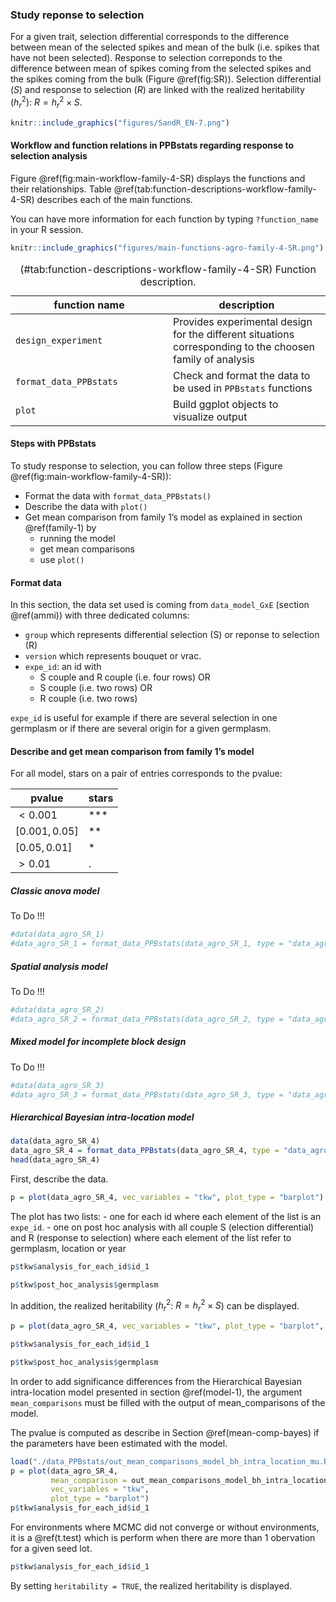 ### Study reponse to selection {#response-to-selection}

For a given trait, selection differential corresponds to the difference between mean of the selected spikes and
mean of the bulk (i.e. spikes that have not been selected).
Response to selection correponds to the difference between mean of spikes coming from the selected spikes and the spikes coming from the bulk (Figure \@ref(fig:SR)).
Selection differential ($S$) and response to selection ($R$) are linked with the realized heritability ($h^2_r$):
$R = h^2_r \times S$.

```r
knitr::include_graphics("figures/SandR_EN-7.png")
```

#### Workflow and function relations in PPBstats regarding response to selection analysis

Figure \@ref(fig:main-workflow-family-4-SR) displays the functions and their relationships.
Table \@ref(tab:function-descriptions-workflow-family-4-SR) describes each of the main functions.

You can have more information for each function by typing `?function_name` in your R session.

```r
knitr::include_graphics("figures/main-functions-agro-family-4-SR.png")
```

| function name | description |
| --- | --- |
| `design_experiment` | Provides experimental design for the different situations corresponding to the choosen family of analysis |
| `format_data_PPBstats` | Check and format the data to be used in `PPBstats` functions |
| `plot` | Build ggplot objects to visualize output |
Table: (\#tab:function-descriptions-workflow-family-4-SR) Function description.


#### Steps with PPBstats

To study response to selection, you can follow three steps (Figure \@ref(fig:main-workflow-family-4-SR)):

- Format the data with `format_data_PPBstats()`
- Describe the data with `plot()`
- Get mean comparison from family 1's model as explained in section \@ref(family-1) by
  - running the model 
  - get mean comparisons
  - use `plot()`


#### Format data
In this section, the data set used is coming from `data_model_GxE` (section \@ref(ammi)) with three dedicated columns: 

- `group` which represents differential selection (S) or reponse to selection (R)
- `version` which represents bouquet or vrac.
- `expe_id`: an id with
    - S couple and R couple (i.e. four rows) OR
    - S couple (i.e. two rows) OR
    - R couple (i.e. two rows)

`expe_id` is useful for example if there are several selection in one germplasm or if there are several origin for a given germplasm.


#### Describe and get mean comparison from family 1's model

For all model, stars on a pair of entries corresponds to the pvalue:

| pvalue | stars |
| --- | --- |
| $< 0.001$ | *** |
| $[0.001 , 0.05]$ | ** |
| $[0.05 , 0.01]$ | * |
| $> 0.01$ | . |



##### Classic anova model

To Do !!!

```r
#data(data_agro_SR_1)
#data_agro_SR_1 = format_data_PPBstats(data_agro_SR_1, type = "data_agro_SR")
```


##### Spatial analysis model

To Do !!!

```r
#data(data_agro_SR_2)
#data_agro_SR_2 = format_data_PPBstats(data_agro_SR_2, type = "data_agro_SR")
```


##### Mixed model for incomplete block design

To Do !!!

```r
#data(data_agro_SR_3)
#data_agro_SR_3 = format_data_PPBstats(data_agro_SR_3, type = "data_agro_SR")
```


##### Hierarchical Bayesian intra-location model

```r
data(data_agro_SR_4)
data_agro_SR_4 = format_data_PPBstats(data_agro_SR_4, type = "data_agro_SR")
head(data_agro_SR_4)
```


First, describe the data. 

```r
p = plot(data_agro_SR_4, vec_variables = "tkw", plot_type = "barplot")
```

The plot has two lists:
  - one for each id where each element of the list is an `expe_id`.
  - one on post hoc analysis with all couple S (election differential) and R (response to selection) where each element of the list refer to germplasm, location or year

```r
p$tkw$analysis_for_each_id$id_1
```

```r
p$tkw$post_hoc_analysis$germplasm
```

In addition, the realized heritability ($h^2_r$: $R = h^2_r \times S$) can be displayed.

```r
p = plot(data_agro_SR_4, vec_variables = "tkw", plot_type = "barplot", heritability = TRUE)
```

```r
p$tkw$analysis_for_each_id$id_1
```

```r
p$tkw$post_hoc_analysis$germplasm
```


In order to add significance differences from the Hierarchical Bayesian intra-location model presented in section \@ref(model-1), the argument `mean_comparisons` must be filled with the output of mean_comparisons of the model.

The pvalue is computed as describe in Section \@ref(mean-comp-bayes) if the parameters have been estimated with the model.

```r
load("./data_PPBstats/out_mean_comparisons_model_bh_intra_location_mu.RData") # To save time
p = plot(data_agro_SR_4,
         mean_comparison = out_mean_comparisons_model_bh_intra_location_mu, 
         vec_variables = "tkw",
         plot_type = "barplot")
p$tkw$analysis_for_each_id$id_1
```


For environments where MCMC did not converge or without environments, it is a \@ref(t.test) which is perform when there are more than 1 obervation for a given seed lot.

```r
p$tkw$analysis_for_each_id$id_1
```

By setting `heritability = TRUE`, the realized heritability is displayed.

